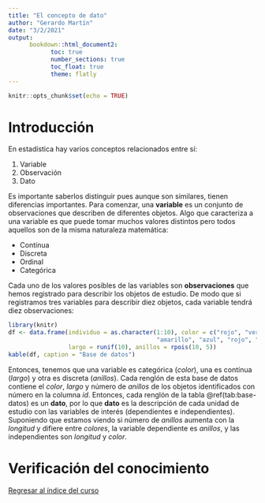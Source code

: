 ```yaml
---
title: "El concepto de dato"
author: "Gerardo Martín"
date: "3/2/2021"
output: 
      bookdown::html_document2:
            toc: true 
            number_sections: true
            toc_float: true
            theme: flatly
---
```


```r
knitr::opts_chunk$set(echo = TRUE)
```

# Introducción

En estadística hay varios conceptos relacionados entre sí:

1. Variable
2. Observación
3. Dato

Es importante saberlos distinguir pues aunque son similares, tienen diferencias importantes. Para comenzar, una **variable** es un conjunto de observaciones que describen de diferentes objetos. Algo que caracteriza a una variable es que puede tomar muchos valores distintos pero todos aquellos son de la misma naturaleza matemática:

- Contínua
- Discreta
- Ordinal
- Categórica

Cada uno de los valores posibles de las variables son **observaciones** que hemos registrado para describir los objetos de estudio. De modo que si registramos tres variables para describir diez objetos, cada variable tendrá diez observaciones:

```r
library(knitr)
df <- data.frame(individuo = as.character(1:10), color = c("rojo", "verde", "azul", "rojo", "café", "verde",
                                          "amarillo", "azul", "rojo", "verde"),
                 largo = runif(10), anillos = rpois(10, 5))
kable(df, caption = "Base de datos")
```

Entonces, tenemos que una variable es categórica (*color*), una es contínua (*largo*) y otra es discreta (*anillos*). Cada renglón de esta base de datos contiene el *color*, *largo* y número de *anillos* de los objetos identificados con número en la columna *id*. Entonces, cada renglón de la tabla \@ref(tab:base-datos) es un **dato**, por lo que **dato** es la descripción de cada unidad de estudio con las variables de interés (dependientes e independientes). Suponiendo que estamos viendo si número de *anillos* aumenta con la *longitud* y difiere entre *colores*, la variable dependiente es *anillos*, y las independientes son *longitud* y *color*.

# Verificación del conocimiento

[Regresar al índice del curso](../index.html)